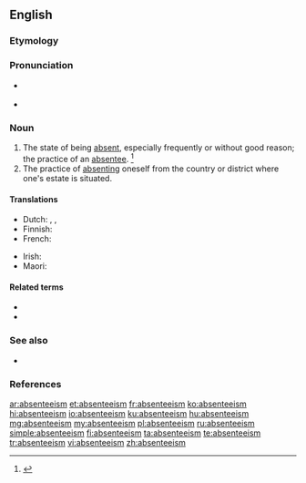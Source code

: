 ==English==
{{wikipedia}}

===Etymology===
{{suffix|absentee|ism|lang=en}}

===Pronunciation===
* {{a|UK}} {{IPA|/æb.sənˈtiːˌɪz.m̩/|lang=en}}
* {{a|US}} {{IPA|/ˌæb.sənˈtiˌɪz.m̩/|lang=en}}

===Noun===
{{en-noun|~}}

# The state of being [[absent]], especially frequently or without good reason; the practice of an [[absentee]]. {{defdate|First attested in the early 19<sup>th</sup> century.}}<ref name=SOED>{{R:SOED5|page=9}}</ref>
# The practice of [[absenting]] oneself from the country or district where one's estate is situated.

====Translations====
{{trans-top|state of being absent}}
* Dutch: {{t+|nl|absenteïsme|n}}, {{t|nl|(arbeids)verzuim|n}}, {{t|nl|(school)verzuim|n}}
* Finnish: {{t|fi|poissaolo}}
* French: {{t|fr|absentéisme}}
{{trans-mid}}
* Irish: {{t|ga|neamhláithreacht|f}}
* Maori: {{t|mi|takētanga}}
{{trans-bottom}}

====Related terms====
* {{l|en|absent}}
* {{l|en|absentee}}

===See also===
* {{l|en|presenteeism}}

===References===
<references/>

[[ar:absenteeism]]
[[et:absenteeism]]
[[fr:absenteeism]]
[[ko:absenteeism]]
[[hi:absenteeism]]
[[io:absenteeism]]
[[ku:absenteeism]]
[[hu:absenteeism]]
[[mg:absenteeism]]
[[my:absenteeism]]
[[pl:absenteeism]]
[[ru:absenteeism]]
[[simple:absenteeism]]
[[fi:absenteeism]]
[[ta:absenteeism]]
[[te:absenteeism]]
[[tr:absenteeism]]
[[vi:absenteeism]]
[[zh:absenteeism]]